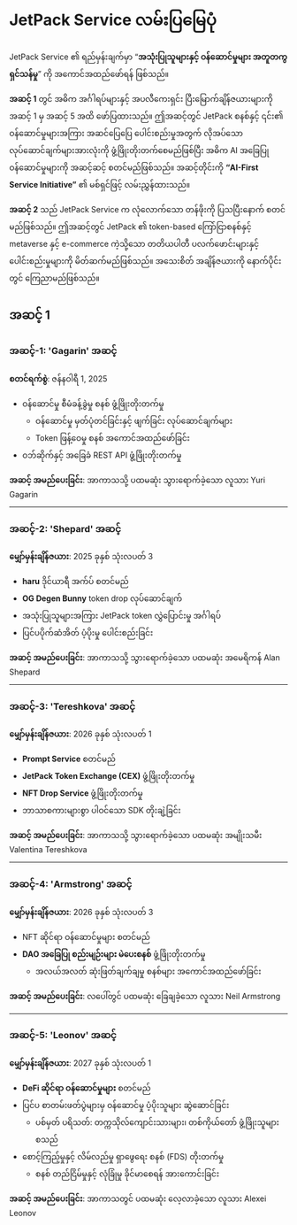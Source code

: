# JetPack Service လမ်းပြမြေပုံ

JetPack Service ၏ ရည်မှန်းချက်မှာ “**အသုံးပြုသူများနှင့် ဝန်ဆောင်မှုများ အတူတကွ ရှင်သန်မှု**” ကို အကောင်အထည်ဖော်ရန် ဖြစ်သည်။

**အဆင့် 1** တွင် အဓိက အင်္ဂါရပ်များနှင့် အပလီကေးရှင်း ပြီးမြောက်ချိန်ဇယားများကို အဆင့် 1 မှ အဆင့် 5 အထိ ဖော်ပြထားသည်။ ဤအဆင့်တွင် JetPack စနစ်နှင့် ၎င်း၏ ဝန်ဆောင်မှုများအကြား အဆင်ပြေပြေ ပေါင်းစည်းမှုအတွက် လိုအပ်သော လုပ်ဆောင်ချက်များအားလုံးကို ဖွံ့ဖြိုးတိုးတက်စေမည်ဖြစ်ပြီး အဓိက AI အခြေပြု ဝန်ဆောင်မှုများကို အဆင့်ဆင့် စတင်မည်ဖြစ်သည်။ အဆင့်တိုင်းကို **“AI-First Service Initiative”** ၏ မစ်ရှင်ဖြင့် လမ်းညွှန်ထားသည်။

**အဆင့် 2** သည် JetPack Service က လုံလောက်သော တန်ဖိုးကို ပြသပြီးနောက် စတင်မည်ဖြစ်သည်။ ဤအဆင့်တွင် JetPack ၏ token-based ကြော်ငြာစနစ်နှင့် metaverse နှင့် e-commerce ကဲ့သို့သော တတိယပါတီ ပလက်ဖောင်းများနှင့် ပေါင်းစည်းမှုများကို မိတ်ဆက်မည်ဖြစ်သည်။ အသေးစိတ် အချိန်ဇယားကို နောက်ပိုင်းတွင် ကြေညာမည်ဖြစ်သည်။


## အဆင့် 1

### **အဆင့်-1: 'Gagarin' အဆင့်**
**စတင်ရက်စွဲ**: ဇန်နဝါရီ 1, 2025

- ဝန်ဆောင်မှု စီမံခန့်ခွဲမှု စနစ် ဖွံ့ဖြိုးတိုးတက်မှု
  - ဝန်ဆောင်မှု မှတ်ပုံတင်ခြင်းနှင့် ဖျက်ခြင်း လုပ်ဆောင်ချက်များ
  - Token ဖြန့်ဝေမှု စနစ် အကောင်အထည်ဖော်ခြင်း
- ဝဘ်ဆိုက်နှင့် အခြေခံ REST API ဖွံ့ဖြိုးတိုးတက်မှု

**အဆင့် အမည်ပေးခြင်း**: အာကာသသို့ ပထမဆုံး သွားရောက်ခဲ့သော လူသား Yuri Gagarin

---

### **အဆင့်-2: 'Shepard' အဆင့်**
**မျှော်မှန်းချိန်ဇယား**: 2025 ခုနှစ် သုံးလပတ် 3

- **haru** ဒိုင်ယာရီ အက်ပ် စတင်မည်
- **OG Degen Bunny** token drop လုပ်ဆောင်ချက်
- အသုံးပြုသူများအကြား JetPack token လွှဲပြောင်းမှု အင်္ဂါရပ်
- ပြင်ပပိုက်ဆံအိတ် ပံ့ပိုးမှု ပေါင်းစည်းခြင်း

**အဆင့် အမည်ပေးခြင်း**: အာကာသသို့ သွားရောက်ခဲ့သော ပထမဆုံး အမေရိကန် Alan Shepard

---

### **အဆင့်-3: 'Tereshkova' အဆင့်**
**မျှော်မှန်းချိန်ဇယား**: 2026 ခုနှစ် သုံးလပတ် 1

- **Prompt Service** စတင်မည်
- **JetPack Token Exchange (CEX)** ဖွံ့ဖြိုးတိုးတက်မှု
- **NFT Drop Service** ဖွံ့ဖြိုးတိုးတက်မှု
- ဘာသာစကားများစွာ ပါဝင်သော SDK တိုးချဲ့ခြင်း

**အဆင့် အမည်ပေးခြင်း**: အာကာသသို့ သွားရောက်ခဲ့သော ပထမဆုံး အမျိုးသမီး Valentina Tereshkova

---

### **အဆင့်-4: 'Armstrong' အဆင့်**
**မျှော်မှန်းချိန်ဇယား**: 2026 ခုနှစ် သုံးလပတ် 3

- NFT ဆိုင်ရာ ဝန်ဆောင်မှုများ စတင်မည်
- **DAO အခြေပြု စည်းမျဉ်းများ မဲပေးစနစ်** ဖွံ့ဖြိုးတိုးတက်မှု
  - အလယ်အလတ် ဆုံးဖြတ်ချက်ချမှု စနစ်များ အကောင်အထည်ဖော်ခြင်း

**အဆင့် အမည်ပေးခြင်း**: လပေါ်တွင် ပထမဆုံး ခြေချခဲ့သော လူသား Neil Armstrong

---

### **အဆင့်-5: 'Leonov' အဆင့်**
**မျှော်မှန်းချိန်ဇယား**: 2027 ခုနှစ် သုံးလပတ် 1

- **DeFi ဆိုင်ရာ ဝန်ဆောင်မှုများ** စတင်မည်
- ပြင်ပ စာတမ်းဖတ်ပွဲများမှ ဝန်ဆောင်မှု ပံ့ပိုးသူများ ဆွဲဆောင်ခြင်း
  - ပစ်မှတ် ပရိသတ်: တက္ကသိုလ်ကျောင်းသားများ၊ တစ်ကိုယ်တော် ဖွံ့ဖြိုးသူများ စသည်
- စောင့်ကြည့်မှုနှင့် လိမ်လည်မှု ရှာဖွေရေး စနစ် (FDS) တိုးတက်မှု
  - စနစ် တည်ငြိမ်မှုနှင့် လုံခြုံမှု ခိုင်မာစေရန် အားကောင်းခြင်း

**အဆင့် အမည်ပေးခြင်း**: အာကာသတွင် ပထမဆုံး လေ့လာခဲ့သော လူသား Alexei Leonov